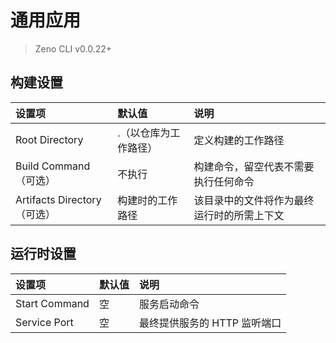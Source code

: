 # 通用应用

> Zeno CLI v0.0.22+

## 构建设置

| 设置项                      | 默认值                | 说明                                       |
| :-------------------------- | :-------------------- | :----------------------------------------- |
| Root Directory              | .（以仓库为工作路径） | 定义构建的工作路径                         |
| Build Command（可选）       | 不执行                | 构建命令，留空代表不需要执行任何命令       |
| Artifacts Directory（可选） | 构建时的工作路径      | 该目录中的文件将作为最终运行时的所需上下文 |

## 运行时设置

| 设置项        | 默认值 | 说明                         |
| :------------ | :----- | :--------------------------- |
| Start Command | 空     | 服务启动命令                 |
| Service Port  | 空     | 最终提供服务的 HTTP 监听端口 |
